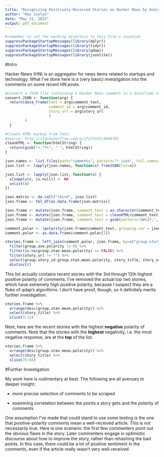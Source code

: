 ```yaml
---
title: "Recognizing Positively-Received Stories on Hacker News by Analyzing User Comments: First Steps"
author: "Max Joslyn"
date: "May 11, 2015"
output: pdf_document
---
```


```r
#remember to set the working directory to this file's location
suppressPackageStartupMessages(library(dplyr))
suppressPackageStartupMessages(library(tidyr))
suppressPackageStartupMessages(library(qdap))
suppressPackageStartupMessages(library(jsonlite))
```

#Intro

Hacker News (HN) is an aggregator for news items related to startups and technology. What I've done here is a (very basic) investigation into the comments on some recent HN posts.

```r
#Convert a JSON file containing a Hacker News comment to a dataframe using functions from dplyr.
convert.JSON <- function(arg) {
  return(data_frame(text = arg$comment_text,
                    comment_id = arg$comment_id,
                    story_url = arg$story_url
                    )
         )
  }

#Cleans HTML markup from text.
#Source: http://stackoverflow.com/a/17227415/4844702
cleanHTML <- function(htmlString) {
  return(gsub("<.*?>", " ", htmlString))
}

json.names <- list.files(path="comments", pattern="*.json", full.names=TRUE)
json.list <- lapply(json.names, function(x) fromJSON(txt=x))

json.list <- lapply(json.list, function(x) {
  x[sapply(x, is.null)] <- NA
  unlist(x)
})

json.matrix <- do.call("rbind", json.list)
json.frame <- tbl_df(as.data.frame(json.matrix))

json.frame <- mutate(json.frame, comment_text = as.character(comment_text))
json.frame <- mutate(json.frame, comment_text = cleanHTML(comment_text))
json.frame <- mutate(json.frame, comment_text = gsub(pattern="&#x27;", replacement="", x=comment_text))

comment.polar <- (polarity(json.frame$comment_text, grouping.var = json.frame$story_id))[2]
comment.polar <- as.data.frame(comment.polar[1])

stories.frame <- left_join(comment.polar, json.frame, by=c("group.story_id" = "story_id")) %>%
  filter(group.ave.polarity != 0) %>%
  filter(is.na(group.stan.mean.polarity) == FALSE) %>%
  filter(story_url != "") %>%
  select(group.story_id:group.stan.mean.polarity, story_title, story_url) %>%
  distinct()

```

This list actually contains recent stories with the 3rd through 12th highest positive polarity of comments. I've removed the actual top two stories, which have extremely high positive polarity, because I suspect they are a fluke of qdap's algorithms. I don't have proof, though, so it definitely merits further investigation.

```r

stories.frame %>%
  arrange(desc(group.stan.mean.polarity)) %>%
  select(story_title) %>%
  slice(3:12)

```

Next, here are the recent stories with the highest **negative** polarity of comments. Note that the stories with the **highest** negativity, i.e. the most negative response, are at the **top** of the list.

```r
stories.frame %>%
  arrange(desc(group.stan.mean.polarity)) %>%
  select(story_title) %>%
  slice(76:66)
```


#Further Investigation

My work here is rudimentary at best. The following are all avenues to deeper insight:

* more precise selection of comments to be scraped

* examining correlation between the points a story gets and the polarity of comments

One assumption I've made that could stand to use some testing is the one that positive-polarity comments mean a well-received article. This is not necessarily true. Here is one scenario: the first few commenters point out the obvious flaws in the story. Later commenters engage in optimistic discourse about how to improve the story, rather than rehashing the bad points. In this case, there could be a lot of positive sentiment in the comments, even if the article really wasn't very well-received.
